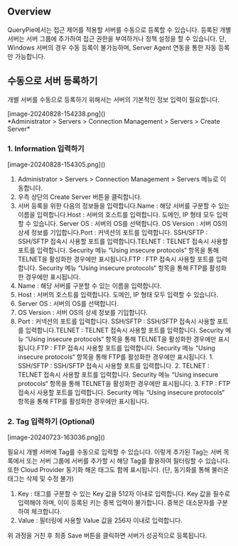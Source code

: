## Overview
QueryPie에서는 접근 제어를 적용할 서버를 수동으로 등록할 수 있습니다. 등록된 개별 서버는 서버 그룹에 추가하여 접근 권한을 부여하거나 정책 설정을 할 수 있습니다. 단, Windows 서버의 경우 수동 등록이 불가능하며, Server Agent 연동을 통한 자동 등록만 가능합니다.

## 수동으로 서버 등록하기
개별 서버를 수동으로 등록하기 위해서는 서버의 기본적인 정보 입력이 필요합니다.

<p align="center">
<div>[image-20240828-154238.png]()</div>
*Administrator &gt; Servers &gt; Connection Management &gt; Servers &gt; Create Server*
</p>

### 1. Information 입력하기
<p align="center">
<div>[image-20240828-154305.png]()</div>
</p>

1. Administrator > Servers > Connection Management > Servers 메뉴로 이동합니다.
2. 우측 상단의 Create Server 버튼을 클릭합니다.
3. 서버 등록을 위한 다음의 정보들을 입력합니다.Name : 해당 서버를 구분할 수 있는 이름을 입력합니다.Host : 서버의 호스트를 입력합니다. 도메인, IP 형태 모두 입력할 수 있습니다. Server OS : 서버의 OS를 선택합니다. OS Version : 서버 OS의 상세 정보를 기입합니다.Port : 커넥션의 포트를 입력합니다. SSH/SFTP : SSH/SFTP 접속시 사용할 포트를 입력합니다.TELNET : TELNET 접속시 사용할 포트를 입력합니다. Security 메뉴 “Using insecure protocols“ 항목을 통해 TELNET을 활성화한 경우에만 표시됩니다.FTP : FTP 접속시 사용할 포트를 입력합니다. Security 메뉴 “Using insecure protocols“ 항목을 통해 FTP를 활성화한 경우에만 표시됩니다.
  1. Name : 해당 서버를 구분할 수 있는 이름을 입력합니다.
  2. Host : 서버의 호스트를 입력합니다. 도메인, IP 형태 모두 입력할 수 있습니다.
  3. Server OS : 서버의 OS를 선택합니다.
  4. OS Version : 서버 OS의 상세 정보를 기입합니다.
  5. Port : 커넥션의 포트를 입력합니다. SSH/SFTP : SSH/SFTP 접속시 사용할 포트를 입력합니다.TELNET : TELNET 접속시 사용할 포트를 입력합니다. Security 메뉴 “Using insecure protocols“ 항목을 통해 TELNET을 활성화한 경우에만 표시됩니다.FTP : FTP 접속시 사용할 포트를 입력합니다. Security 메뉴 “Using insecure protocols“ 항목을 통해 FTP를 활성화한 경우에만 표시됩니다.
    1. SSH/SFTP : SSH/SFTP 접속시 사용할 포트를 입력합니다.
    2. TELNET : TELNET 접속시 사용할 포트를 입력합니다. Security 메뉴 “Using insecure protocols“ 항목을 통해 TELNET을 활성화한 경우에만 표시됩니다.
    3. FTP : FTP 접속시 사용할 포트를 입력합니다. Security 메뉴 “Using insecure protocols“ 항목을 통해 FTP를 활성화한 경우에만 표시됩니다.

### 2. Tag 입력하기 (Optional)
<p align="center">
<div>[image-20240723-163036.png]()</div>
</p>

필요시 개별 서버에 Tag를 수동으로 입력할 수 있습니다. 이렇게 추가된 Tag는 서버 목록에서 또는 서버 그룹에 서버를 추가할 시 해당 Tag를 활용하여 필터링할 수 있습니다. 또한 Cloud Provider 동기화 해온 태그도 함께 표시됩니다. (단, 동기화를 통해 불러온 태그는 삭제 및 수정 불가)

1. Key : 태그를 구분할 수 있는 Key 값을 512자 이내로 입력합니다. Key 값을 필수로 입력해야 하며, 이미 등록된 키는 중복 입력이 불가합니다. 중복은 대소문자를 구분하여 체크합니다.
2. Value : 필터링에 사용할 Value 값을 256자 이내로 입력합니다.

위 과정을 거친 후 최종 Save 버튼을 클릭하면 서버가 성공적으로 등록됩니다.

